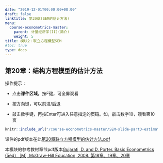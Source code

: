 ```yaml
---
date: "2019-12-01T00:00:00+08:00"
draft: false
linktitle: 第20章(SEM的估计方法)
menu:
  course-econometrics-master:
    parent: 计量经济学(II)(简介)
    weight: 5
title: 模块2：联立方程模型SEM
#toc: true
type: docs
---
```


## 第20章：结构方程模型的估计方法

操作提示：

- 点击**课件区域**，按F键，可全屏观看

- 按方向键，可以前进/后退

- 敲击数字键，再按Enter可进入任意指定的页码。如，敲击数字10，观看第10页


```r
knitr::include_url("/course-econometrics-master/SEM-slide-part3-estimation.html")
```

课件的pdf版本在此[第20章联立方程模型的估计方法.pdf](/course-econometrics-master/material/SEM-slide-part3-estimation-2019.12.2.pdf) 

本模块的参考教材章节pdf版本[Gujarati, D. and D. Porter. Basic Econometrics (5ed） [M], McGraw-Hill Education, 2008. 第18章、19章、20章](/course-econometrics-master/material/Basic-Econometrics-5th-Gujarati.pdf)


